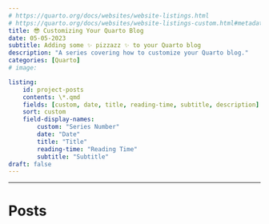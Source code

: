 ```yaml
---
# https://quarto.org/docs/websites/website-listings.html
# https://quarto.org/docs/websites/website-listings-custom.html#metadata-file-listings
title: 😎 Customizing Your Quarto Blog
date: 05-05-2023
subtitle: Adding some ✨ pizzazz ✨ to your Quarto blog
description: "A series covering how to customize your Quarto blog."
categories: [Quarto]
# image: 

listing: 
    id: project-posts
    contents: \*.qmd
    fields: [custom, date, title, reading-time, subtitle, description]
    sort: custom
    field-display-names: 
        custom: "Series Number"
        date: "Date"
        title: "Title"
        reading-time: "Reading Time"
        subtitle: "Subtitle"
draft: false
---
```



<!--
-   [ ] About Page
    -  Templates
    -  Apps
-   [ ] Themes
    -   Pre-made Themes
    -   [ ] Making a theme (SCSS)
-   [ ] Customizing the Listing/Index
    -   How to customize the index
        -   grid, default, list
        -   filters & such
-   [ ] Making Series
    -   edit & create listing pages
-   [ ] Adding a favicon??? (I think this is a bit more complicated than I thought)
-->




------------------------------------------------------------------------

# Posts

::: {#project-posts}
:::
